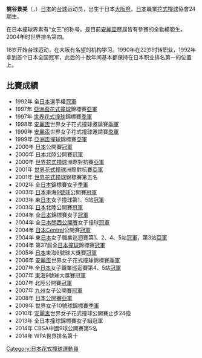 {{BLP unsourced|time=2009-05-09}}

'''梶谷景美'''（{{Jpn|j=梶谷 景美|kn=かじたに あきみ|rm=Kajitani Akimi}}，{{bd|1968年|12月8日||}}）[[日本|日本]]的[[台球|台球]]运动员，出生于日本[[大阪府|大阪府]]。[[日本|日本]]職業[[花式撞球|花式撞球]]協會24期生。

在日本撞球界素有“女王”的称号。是目前[[安麗盃|安麗盃]]歷屆皆有參賽的全勤模範生。2004年时世界排名第四。

18岁开始台球运动，在大阪有名望的机构学习。1990年在22岁时转职业，1992年拿到首个日本全国冠军，此后的十数年间基本都保持在日本职业排名第一的位置上。
==比賽成績==
*1992年 全[[日本|日本]]選手權[[冠軍|冠軍]]
*1997年 [[亞洲盃|亞洲盃]][[花式撞球|花式撞球]]錦標賽[[亞軍|亞軍]]
*1997年 [[世界|世界]][[花式撞球|花式撞球]]錦標賽[[季軍|季軍]]
*1998年 [[安麗盃|安麗盃]]世界女子花式撞球邀請賽[[季軍|季軍]]
*1999年 [[安麗盃|安麗盃]]世界女子花式撞球邀請賽[[季軍|季軍]]
*1999年 [[亞洲盃|亞洲盃]][[撞球|撞球]]錦標賽[[亞軍|亞軍]]
*2000年 [[日本|日本]]公開賽[[冠軍|冠軍]]
*2000年 [[日本|日本]]北陸公開賽[[冠軍|冠軍]]
*2000年 [[世界|世界]][[花式撞球|花式撞球]]洲際對抗賽[[亞軍|亞軍]]
*2001年 [[世界|世界]][[花式撞球|花式撞球]]洲際對抗賽[[亞軍|亞軍]]
*2001年 [[世界|世界]][[花式撞球|花式撞球]]錦標賽第五名
*2002年 全[[日本|日本]]錦標賽女子[[季軍|季軍]]
*2003年 [[日本|日本]]東海[[9號球|9號球]]公開賽[[冠軍|冠軍]]
*2003年 東[[日本|日本]]女子撞球第1、5站[[冠軍|冠軍]]
*2003年 [[日本|日本]]北陸公開賽[[冠軍|冠軍]]
*2004年 全[[日本|日本]]錦標賽女子[[冠軍|冠軍]]
*2004年 全[[日本|日本]][[近畿地方|關西]][[公開賽|公開賽]]女子撞球[[冠軍|冠軍]]
*2004年 [[日本|日本]]Central公開賽[[冠軍|冠軍]]
*2004年 東[[日本|日本]]女子職業巡迴賽第1、2、4、5站[[冠軍|冠軍]]，第3站[[亞軍|亞軍]]
*2004年 第37屆全[[日本|日本]][[撞球|撞球]]錦標賽[[冠軍|冠軍]]
*2005年 [[日本|日本]]東海9號球大獎賽[[冠軍|冠軍]]
*2006年 [[安麗盃|安麗盃]]世界女子花式撞球錦標賽[[季軍|季軍]]
*2007年 全[[日本|日本]]女子職業巡迴賽第4、5站[[冠軍|冠軍]]
*2007年 [[東海|東海]]9號球大獎賽[[冠軍|冠軍]]
*2007年 北陸公開賽[[冠軍|冠軍]]
*2007年 [[九州_(日本)|九州]]女子公開賽[[冠軍|冠軍]]
*2008年 [[日本|日本]][[公開賽|公開賽]][[亞軍|亞軍]]
*2009年 世界女子10號球錦標賽[[季軍|季軍]]
*2010年 [[安麗盃|安麗盃]]世界女子花式撞球公開賽止步24強
*2013年 全日本撞球錦標賽女子組冠軍
*2014年 CBSA中國9球公開賽第5名
*2014年 WPA世界排名第十

[[Category:日本花式撞球運動員|Category:日本花式撞球運動員]]